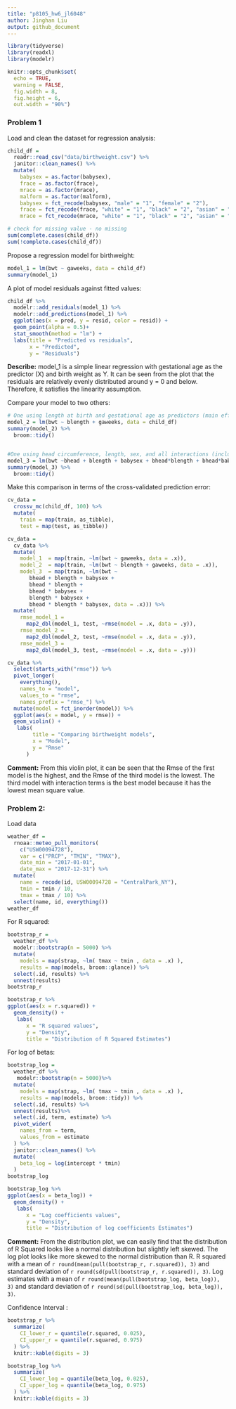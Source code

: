 ```yaml
---
title: "p8105_hw6_jl6048"
author: Jinghan Liu
output: github_document
---
```



```r
library(tidyverse)
library(readxl)
library(modelr)

knitr::opts_chunk$set(
  echo = TRUE,
  warning = FALSE,
  fig.width = 8,
  fig.height = 6,
  out.width = "90%")
```


### Problem 1

Load and clean the dataset for regression analysis:

```r
child_df = 
  readr::read_csv("data/birthweight.csv") %>%
  janitor::clean_names() %>%
  mutate(
    babysex = as.factor(babysex),
    frace = as.factor(frace),
    mrace = as.factor(mrace),
    malform = as.factor(malform),
    babysex = fct_recode(babysex, "male" = "1", "female" = "2"),
    frace = fct_recode(frace, "white" = "1", "black" = "2", "asian" = "3", "puerto rican" = "4", "other" = "8", "unknown" = "9"),
    mrace = fct_recode(mrace, "white" = "1", "black" = "2", "asian" = "3","puerto rican" = "4", "other" = "8", "unknown" = "9"))

# check for missing value - no missing
sum(complete.cases(child_df))
sum(!complete.cases(child_df))
```


Propose a regression model for birthweight:
```r
model_1 = lm(bwt ~ gaweeks, data = child_df)
summary(model_1)
```


 A plot of model residuals against fitted values:
```r
child_df %>% 
  modelr::add_residuals(model_1) %>% 
  modelr::add_predictions(model_1) %>% 
  ggplot(aes(x = pred, y = resid, color = resid)) + 
  geom_point(alpha = 0.5)+ 
  stat_smooth(method = "lm") +
  labs(title = "Predicted vs residuals", 
       x = "Predicted", 
       y = "Residuals")
```

**Describe:**
model_1 is a simple linear regression with gestational age as the predictor (X) and birth weight as Y. It can be seen from the plot that the residuals are relatively evenly distributed around y = 0 and below. Therefore, it satisfies the linearity assumption.


Compare your model to two others:

```r
# One using length at birth and gestational age as predictors (main effects only)
model_2 = lm(bwt ~ blength + gaweeks, data = child_df)
summary(model_2) %>% 
  broom::tidy()


#One using head circumference, length, sex, and all interactions (including the three-way interaction) between these
model_3 = lm(bwt ~bhead + blength + babysex + bhead*blength + bhead*babysex + blength*babysex + bhead*blength*babysex , data = child_df) 
summary(model_3) %>% 
  broom::tidy()
```

Make this comparison in terms of the cross-validated prediction error:

```r
cv_data =
  crossv_mc(child_df, 100) %>% 
  mutate(
    train = map(train, as_tibble),
    test = map(test, as_tibble))
```


```r
cv_data = 
  cv_data %>% 
  mutate(
    model_1  = map(train, ~lm(bwt ~ gaweeks, data = .x)),
    model_2  = map(train, ~lm(bwt ~ blength + gaweeks, data = .x)),
    model_3  = map(train, ~lm(bwt ~ 
       bhead + blength + babysex + 
       bhead * blength + 
       bhead * babysex + 
       blength * babysex + 
       bhead * blength * babysex, data = .x))) %>% 
  mutate(
    rmse_model_1 = 
      map2_dbl(model_1, test, ~rmse(model = .x, data = .y)),
    rmse_model_2 = 
      map2_dbl(model_2, test, ~rmse(model = .x, data = .y)),
    rmse_model_3 =
      map2_dbl(model_3, test, ~rmse(model = .x, data = .y)))
```


```r
cv_data %>% 
  select(starts_with("rmse")) %>% 
  pivot_longer(
    everything(),
    names_to = "model", 
    values_to = "rmse",
    names_prefix = "rmse_") %>% 
  mutate(model = fct_inorder(model)) %>% 
  ggplot(aes(x = model, y = rmse)) + 
  geom_violin() +
   labs(
        title = "Comparing birthweight models",
        x = "Model",
        y = "Rmse"
      )
```

**Comment:**
From this violin plot, it can be seen that the Rmse of the first model is the highest, and the Rmse of the third model is the lowest. The third model with interaction terms is the best model because it has the lowest mean square value.


### Problem 2:
Load data
```r
weather_df = 
  rnoaa::meteo_pull_monitors(
    c("USW00094728"),
    var = c("PRCP", "TMIN", "TMAX"), 
    date_min = "2017-01-01",
    date_max = "2017-12-31") %>%
  mutate(
    name = recode(id, USW00094728 = "CentralPark_NY"),
    tmin = tmin / 10,
    tmax = tmax / 10) %>%
  select(name, id, everything())
weather_df 
```

 For R squared: 
```r
bootstrap_r =
  weather_df %>% 
  modelr::bootstrap(n = 5000) %>% 
  mutate(
    models = map(strap, ~lm( tmax ~ tmin , data = .x) ),
    results = map(models, broom::glance)) %>% 
  select(.id, results) %>% 
  unnest(results)
bootstrap_r

bootstrap_r %>% 
ggplot(aes(x = r.squared)) + 
  geom_density() +
   labs(
      x = "R squared values",
      y = "Density",
      title = "Distribution of R Squared Estimates")

```

For log of betas:
```r
bootstrap_log =
  weather_df %>% 
   modelr::bootstrap(n = 5000)%>% 
  mutate(
    models = map(strap, ~lm( tmax ~ tmin , data = .x) ),
    results = map(models, broom::tidy)) %>% 
  select(.id, results) %>% 
  unnest(results)%>% 
  select(.id, term, estimate) %>% 
  pivot_wider(
    names_from = term,
    values_from = estimate
  ) %>% 
  janitor::clean_names() %>% 
  mutate(
    beta_log = log(intercept * tmin)
  ) 
bootstrap_log

bootstrap_log %>% 
ggplot(aes(x = beta_log)) + 
  geom_density() +
   labs(
      x = "Log coefficients values",
      y = "Density",
      title = "Distribution of log coefficients Estimates")

```
**Comment:**
From the distribution plot, we can easily find that the distribution of R Squared looks like a normal distribution but slightly left skewed. The log plot looks like more skewed to the normal distribution than R. R squared  with a mean of `r round(mean(pull(bootstrap_r, r.squared)), 3)` and standard deviation of `r round(sd(pull(bootstrap_r, r.squared)), 3)`. 
Log estimates with a mean of `r round(mean(pull(bootstrap_log, beta_log)), 3)` and standard deviation of `r round(sd(pull(bootstrap_log, beta_log)), 3)`.



Confidence Interval :

```r
bootstrap_r %>% 
  summarize(
    CI_lower_r = quantile(r.squared, 0.025),
    CI_upper_r = quantile(r.squared, 0.975)
  ) %>% 
  knitr::kable(digits = 3)

bootstrap_log %>% 
  summarize(
    CI_lower_log = quantile(beta_log, 0.025),
    CI_upper_log = quantile(beta_log, 0.975)
  ) %>% 
  knitr::kable(digits = 3)

```

